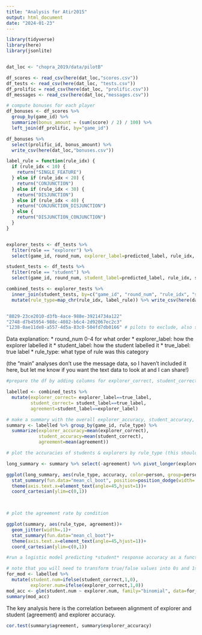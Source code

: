 ```yaml
---
title: "Analysis for Atir2015"
output: html_document
date: "2024-01-23"
---
```


```r
library(tidyverse)
library(here)
library(jsonlite)


dat_loc <- "chopra_2019/data/pilotB"

df_scores <- read_csv(here(dat_loc,"scores.csv"))
df_tests <- read_csv(here(dat_loc, "tests.csv"))
df_prolific = read_csv(here(dat_loc, "prolific.csv"))
df_messages <- read_csv(here(dat_loc,"messages.csv"))

# compute bonuses for each player
df_bonuses <- df_scores %>%
  group_by(game_id) %>% 
  summarize(bonus_amount = (sum(score) / 2) / 100) %>%
  left_join(df_prolific, by="game_id")

df_bonuses %>%
  select(prolific_id, bonus_amount) %>%
  write_csv(here(dat_loc,"bonuses.csv"))

label_rule = function(rule_idx) {
  if (rule_idx < 10) {
    return("SINGLE_FEATURE")
  } else if (rule_idx < 20) {
    return("CONJUNCTION")
  } else if (rule_idx < 30) {
    return("DISJUNCTION")
  } else if (rule_idx < 40) {
    return("CONJUNCTION_DISJUNCTION")
  } else {
    return("DISJUNCTION_CONJUNCTION")
  }
}


explorer_tests <- df_tests %>%
  filter(role == "explorer") %>%
  select(game_id, round_num, explorer_label=predicted_label, rule_idx, stim_num, true_label)

student_tests <- df_tests %>%
  filter(role == "student") %>%
  select(game_id, round_num, student_label=predicted_label, rule_idx, stim_num)

combined_tests <- explorer_tests %>%
  inner_join(student_tests, by=c("game_id", "round_num", "rule_idx", "stim_num")) %>% 
  mutate(rule_type=map_chr(rule_idx, label_rule)) %>% write_csv(here(dat_loc, "pilot_data.csv"))


"8029-23ce2010-d3fb-4ace-988e-39214734a122"
"2748-d7b45954-988c-4082-b6c4-2d92067ec2c3"
"1238-0ae11de8-a557-4d5a-83c0-504fd7db0166" # pilots to exclude, also see if there's a by date filter somewhere!

```

Data explanation:
* round_num 0-4 for what order
* explorer_label: how the explorer labelled it
* student_label: how the student labelled it
* true_label: true label
* rule_type: what type of rule was this category

(the "main" analyses don't use the message data, so I haven't included it here, but let me know if you want the text data to look at and I can share!)

```r
#prepare the df by adding columns for explorer_correct, student_correct, and agreement (between student and explorer)

labelled <- combined_tests %>% 
  mutate(explorer_correct= explorer_label==true_label,
         student_correct= student_label==true_label,
         agreement=student_label==explorer_label)

# make a summary with the overall explorer_accuracy, student_accuracy, and agreement per game & rule_type
summary <- labelled %>% group_by(game_id, rule_type) %>% 
  summarize(explorer_accuracy=mean(explorer_correct),
            student_accuracy=mean(student_correct),
            agreement=mean(agreement))
```

```r
# plot the accuracies of students & explorers by rule_type (this should present the same data as in Fig 2)

long_summary <- summary %>% select(-agreement) %>% pivot_longer(explorer_accuracy:student_accuracy, names_to="person", values_to="accuracy")

ggplot(long_summary, aes(rule_type, accuracy, color=person, group=person))+geom_point(position=position_jitterdodge(jitter.width=.1,dodge.width=.5))+
  stat_summary(fun.data="mean_cl_boot", position=position_dodge(width=.5))+
  theme(axis.text.x=element_text(angle=45,hjust=1))+
  coord_cartesian(ylim=c(0,1))
  


# plot the agreement rate by condition

ggplot(summary, aes(rule_type, agreement))+
  geom_jitter(width=.1)+
  stat_summary(fun.data="mean_cl_boot")+
  theme(axis.text.x=element_text(angle=45,hjust=1))+
  coord_cartesian(ylim=c(0,1))

```

```r
#run a logistic model predicting *student* response accuracy as a function of *explorer* accuracy

# note that you will need to transform true/false values into 0s and 1s first
for_mod <- labelled %>% 
  mutate(student.num=ifelse(student_correct,1,0),
         explorer.num=ifelse(explorer_correct,1,0))
mod_acc <- glm(student.num ~ explorer.num, family="binomial", data=for_mod)
summary(mod_acc)
```
The key analysis here is the correlation between alignment of explorer and student (agreement) and explorer accuracy. 

```r

cor.test(summary$agreement, summary$explorer_accuracy)

```

